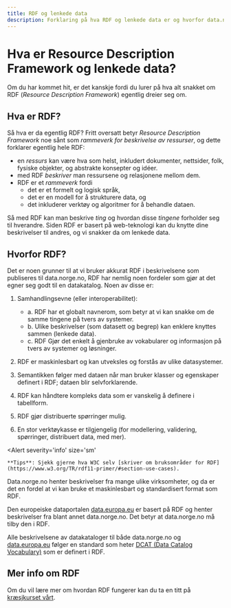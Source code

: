 ```yaml
---
title: RDF og lenkede data
description: Forklaring på hva RDF og lenkede data er og hvorfor data.norge.no bruker det.
---
```


# Hva er Resource Description Framework og lenkede data?

Om du har kommet hit, er det kanskje fordi du lurer på hva alt snakket om RDF (_Resource Description Framework_) egentlig dreier seg om.

## Hva er RDF?

Så hva er da egentlig RDF? Fritt oversatt betyr _Resource Description Framework_ noe sånt som _rammeverk for beskrivelse av ressurser_, og dette forklarer egentlig hele RDF:

- en _ressurs_ kan være hva som helst, inkludert dokumenter, nettsider, folk, fysiske objekter, og abstrakte konsepter og idéer.
- med RDF _beskriver_ man ressursene og relasjonene mellom dem.
- RDF er et _rammeverk_ fordi
  - det er et formelt og logisk språk,
  - det er en modell for å strukturere data, og
  - det inkluderer verktøy og algoritmer for å behandle dataen.

Så med RDF kan man beskrive _ting_ og hvordan disse _tingene_ forholder seg til hverandre.
Siden RDF er basert på web-teknologi kan du knytte dine beskrivelser til andres, og vi snakker da om lenkede data.

## Hvorfor RDF?

Det er noen grunner til at vi bruker akkurat RDF i beskrivelsene som publiseres til data.norge.no,
RDF har nemlig noen fordeler som gjør at det egner seg godt til en datakatalog. Noen av disse er:

1. Samhandlingsevne (eller interoperabilitet):

   - a. RDF har et globalt navnerom, som betyr at vi kan snakke om de samme tingene på tvers av systemer.
   - b. Ulike beskrivelser (som datasett og begrep) kan enklere knyttes sammen (lenkede data).
   - c. RDF Gjør det enkelt å gjenbruke av vokabularer og informasjon på tvers av systemer og løsninger.

2. RDF er maskinlesbart og kan utveksles og forstås av ulike datasystemer.
3. Semantikken følger med dataen når man bruker klasser og egenskaper definert i RDF; dataen blir selvforklarende.
4. RDF kan håndtere kompleks data som er vanskelig å definere i tabellform.
5. RDF gjør distribuerte spørringer mulig.
6. En stor verktøykasse er tilgjengelig (for modellering, validering, spørringer, distribuert data, med mer).

<Alert
    severity='info'
    size='sm'
>
    **Tips**: Sjekk gjerne hva W3C selv [skriver om bruksområder for RDF](https://www.w3.org/TR/rdf11-primer/#section-use-cases).
</Alert>

Data.norge.no henter beskrivelser fra mange ulike virksomheter, og da er det en fordel at vi kan bruke et maskinlesbart og standardisert format som RDF.

Den europeiske dataportalen [data.europa.eu](data.europa.eu) er basert på RDF og henter beskrivelser fra blant annet data.norge.no. Det betyr at data.norge.no må tilby den i RDF.

Alle beskrivelsene av datakataloger til både data.norge.no og [data.europa.eu](https://data.europa.eu) følger en standard som heter [DCAT (Data Catalog Vocabulary)](https://www.w3.org/TR/vocab-dcat-3/) som er definert i RDF.

## Mer info om RDF

Om du vil lære mer om hvordan RDF fungerer kan du ta en titt på [kræsjkurset vårt](/nb/docs/tutorials/rdf-crash-course).